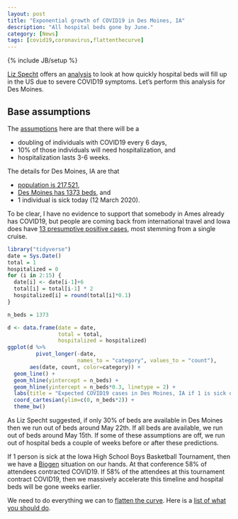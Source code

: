 ```yaml
---
layout: post
title: "Exponential growth of COVID19 in Des Moines, IA"
description: "All hospital beds gone by June."
category: [News]
tags: [covid19,coronavirus,flattenthecurve]
---
```


{% include JB/setup %}

[Liz Specht](https://twitter.com/LizSpecht) offers an 
[analysis](https://www.statnews.com/2020/03/10/simple-math-alarming-answers-covid-19/) 
to look at how quickly hospital beds will fill up in the US due to severe 
COVID19 symptoms. Let's perform this analysis for Des Moines. 

## Base assumptions

The 
[assumptions](https://www.statnews.com/2020/03/10/simple-math-alarming-answers-covid-19/) here are that there will be a 

  - doubling of individuals with COVID19 every 6 days,
  - 10% of those individuals will need hospitalization, and
  - hospitalization lasts 3-6 weeks.
  
The details for Des Moines, IA are that 

  - [population is 217,521](https://en.wikipedia.org/wiki/Des_Moines,_Iowa#2010_census), 
  - [Des Moines has 1373 beds](hhttps://www.ahd.com/states/hospital_IA.html), and 
  - 1 individual is sick today (12 March 2020).
  
To be clear, I have no evidence to support that somebody in Ames already has 
COVID19, but people are coming back from international travel 
and Iowa does have 
[13 presumptive positive cases](https://idph.iowa.gov/Emerging-Health-Issues/Novel-Coronavirus), 
most stemming from a single cruise.


  
```r
library("tidyverse")
date = Sys.Date()
total = 1
hospitalized = 0
for (i in 2:15) {
  date[i] <- date[i-1]+6
  total[i] = total[i-1] * 2
  hospitalized[i] = round(total[i]*0.1)
}

n_beds = 1373

d <- data.frame(date = date,
                total = total,
                hospitalized = hospitalized)
ggplot(d %>% 
         pivot_longer(-date, 
                      names_to = "category", values_to = "count"), 
       aes(date, count, color=category)) + 
  geom_line() + 
  geom_hline(yintercept = n_beds) +
  geom_hline(yintercept = n_beds*0.3, linetype = 2) + 
  labs(title = "Expected COVID19 cases in Des Moines, IA if 1 is sick on 12 Mar 2020") + 
  coord_cartesian(ylim=c(0, n_beds*2)) +
  theme_bw()
```

As Liz Specht suggested, 
if only 30% of beds are available in Des Moines then we run out of beds around 
May 22th. 
If all beds are available, we run out of beds around May 15th. 
If some of these assumptions are off, we run out of hospital beds a couple of 
weeks before or after these predictions.

If 1 person is sick at the Iowa High School Boys Basketball Tournament, 
then we have a [Biogen](https://www.cnn.com/2020/03/11/health/coronavirus-massachusetts-state-of-emergency/index.html) situation on our hands.
At that conference 58% of attendees contracted COVID19. 
If 58% of the attendees at this tournament contract COVID19, 
then we massively accelerate this timeline and hospital beds will be gone 
weeks earlier.

We need to do everything we can to [flatten the curve](https://www.flattenthecurve.com/).
Here is a [list of what you should do](https://www.flattenthecurve.com/#Do).